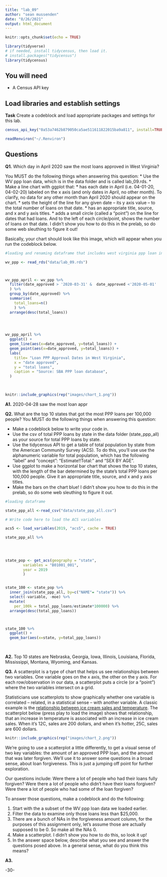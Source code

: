 ```yaml
---
title: "lab_09"
author: "sean mussenden"
date: "8/26/2021"
output: html_document
---
```


```r
knitr::opts_chunk$set(echo = TRUE)
```


```r
library(tidyverse)
# if needed, install tidycensus, then load it.
# install.packages("tidycensus")
library(tidycensus)
```



## You will need

* A Census API key

## Load libraries and establish settings

**Task** Create a codeblock and load appropriate packages and settings for this lab.

```r
census_api_key("0a53a7462b879050ca5ae511611822015ba9a811", install=TRUE, overwrite = TRUE)

readRenviron("~/.Renviron")


```



## Questions

**Q1.** Which day in April 2020 saw the most loans approved in West Virginia? 

You MUST do the following things when answering this question:
* Use the WV ppp loan data, which is in the data folder and is called lab_09.rds.
* Make a line chart with ggplot that:
  * has each date in April (i.e. 04-01-20, 04-02-20) labeled on the x axis (and only dates in April, no other month). To clarify, no data for any other month than April 2020 should appear on the chart. 
  * sets the height of the line for any given date -- its y axis value -- to the total number of loans on that date.
  * has an appropriate title, source, and x and y axis titles. 
  * adds a small circle (called a "point") on the line for dates that had loans. And to the left of each circle/point, shows the number of loans on that date.  I didn't show you how to do this in the prelab, so do some web sleuthing to figure it out! 

Basically, your chart should look like this image, which will appear when you run the codeblock below. 

```r
#loading and renaming dataframe that includes west virginia ppp loan info

wv_ppp <- read_rds("data/lab_09.rds")



wv_ppp_april <- wv_ppp %>% 
  filter(date_approved > '2020-03-31' &  date_approved <'2020-05-01'
  ) %>% 
  group_by(date_approved) %>% 
  summarise(
    total_loans=n()
    ) %>% 
  arrange(desc(total_loans))


  
```


```r

wv_ppp_april %>% 
  ggplot() +
  geom_line(aes(x=date_approved, y=total_loans)) +
  geom_point(aes(x=date_approved, y=total_loans)) +
  labs(
    title= "Loan PPP Approval Dates in West Virginia",
    x = "date approved",
    y = "total loans",
    caption = "Source: SBA PPP loan database",
  )  
  
   


```





```r
knitr::include_graphics(rep("images/chart_1.png"))
```
**A1.** 2020-04-28 saw the most loan appr

**Q2.** What are the top 10 states that got the most PPP loans per 100,000 people? You MUST do the following things when answering this question:

* Make a codeblock below to write your code in.
* Use the csv of total PPP loans by state in the data folder (state_ppp_all) as your source for total PPP loans by state.  
* Use the tidycensus API to get a table of total population by state from the American Community Survey (ACS). To do this, you'll use use the alphanumeric variable for total population, which has the following "label" and "concept": "Estimate!!Total:" and "SEX BY AGE".  
* Use ggplot to make a horizontal bar chart that shows the top 10 states, with the length of the bar determined by the state's total PPP loans per 100,000 people. Give it an appropriate title, source, and x and y axis titles. 
* Make the bars on the chart blue! I didn't show you how to do this in the prelab, so do some web sleuthing to figure it out.  


```r
#loading dataframe

state_ppp_all <-read_csv("data/state_ppp_all.csv")

# Write code here to load the ACS variables

acs5 <- load_variables(2019, "acs5", cache = TRUE)


```

```r

state_ppp_all %>% 
  
  
 

state_pop <- get_acs(geography = "state",
        variables = "B01001_001",
        year = 2019
        )


state_100 <- state_pop %>% 
  inner_join(state_ppp_all, by=c("NAME"= "state")) %>% 
  select(-variable, -moe) %>% 
  mutate(
    per_100k = total_ppp_loans/estimate*100000) %>% 
  arrange(desc(total_ppp_loans))



state_100 %>% 
  ggplot() +
  geom_bar(aes(x=state, y=total_ppp_loans)) 
   
 


```



**A2.** Top 10 states are Nebraska, Georgia, Iowa, Illinois, Louisiana, Florida, Mississippi, Montana, Wyoming, and Kansas. 

**Q3.**  A scatterplot is a type of chart that helps us see relationships between two variables. One variable goes on the x axis, the other on the y axis.  For each row/observation in our data, a scatterplot puts a circle (or a "point") where the two variables intersect on a grid. 

Statisticians use scatterplots to show graphically whether one variable is correlated -- related, in a statistical sense -- with another variable.  A classic example is the [relationship between ice cream sales and temperature](https://www.mathsisfun.com/data/scatter-xy-plots.html).  The scatterplot below (press play to load the image) shows that relationship, that an increase in temperature is associated with an increase in ice cream sales. When it's 12C, sales are 200 dollars, and when it's hotter, 25C, sales are 600 dollars.

```r
knitr::include_graphics(rep("images/chart_2.png"))
```

We're going to use a scatterplot a little differently, to get a visual sense of two key variables: the amount of an approved PPP loan, and the amount that was later forgiven. We'll use it to answer some questions in a broad sense, about loan forgiveness.  This is just a jumping off point for further exploration. 

Our questions include: Were there a lot of people who had their loans fully forgiven?  Were there a lot of people who didn't have their loans forgiven? Were there a lot of people who had some of the loan forgiven? 

To answer those questions, make a codeblock and do the following:

1. Start with the a subset of the WV ppp loan data we loaded earlier.
2. Filter the data to examine only those loans less than $25,000.
3. There are a bunch of NAs in the forgiveness amount column, for the purposes of this assignment only, let's assume those are actually supposed to be 0. So make all the NAs 0. 
4. Make a scatterplot. I didn't show you how to do this, so look it up! 
5. In the answer space below, describe what you see and answer the questions posed above.  In a general sense, what do you think this means?  

**A3.**  


-30-

